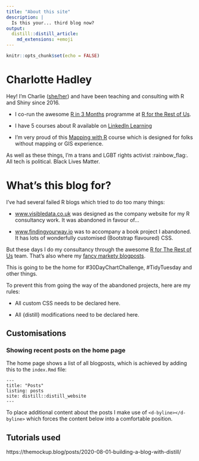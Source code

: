 ```yaml
---
title: "About this site"
description: |
  Is this your... third blog now?
output: 
  distill::distill_article:
    md_extensions: +emoji
---
```


```r
knitr::opts_chunk$set(echo = FALSE)
```

# Charlotte Hadley

Hey! I'm Charlie ([she/her](https://pronoun.is/she)) and have been teaching and consulting with R and Shiny since 2016.

- I co-run the awesome [R in 3 Months](https://rfortherestofus.com/3months/) programme at [R for the Rest of Us](https://rfortherestofus.com/).

- I have 5 courses about R available on [LinkedIn Learning](https://www.linkedin.com/learning/instructors/charlie-joey-hadley?u=2125562)

- I'm very proud of this [Mapping with R](https://rfortherestofus.com/courses/mapping/) course which is designed for folks without mapping or GIS experience.

As well as these things, I'm a trans and LGBT rights activist :rainbow_flag:. All tech is political. Black Lives Matter.


# What's this blog for?

I've had several failed R blogs which tried to do too many things:

- [www.visibledata.co.uk](www.visibledata.co.uk) was designed as the company website for my R consultancy work. It was abandoned in favour of...

- [www.findingyourway.io](www.visibledata.co.uk) was to accompany a book project I abandoned. It has lots of wonderfully customised (Bootstrap flavoured) CSS.

But these days I do my consultancy through the awesome [R for The Rest of Us](https://rfortherestofus.com/) team. That's also where my [fancy markety blogposts](https://rfortherestofus.com/2022/03/heatmaps/).

This is going to be the home for #30DayChartChallenge, #TidyTuesday and other things.

To prevent this from going the way of the abandoned projects, here are my rules:

- All custom CSS needs to be declared here.

- All {distill} modifications need to be declared here.

## Customisations

### Showing recent posts on the home page

The home page shows a list of all blogposts, which is achieved by adding this to the `index.Rmd` file:

```verbatim
---
title: "Posts"
listing: posts
site: distill::distill_website
---
```

To place additional content about the posts I make use of `<d-byline></d-byline>` which forces the content below into a comfortable position.

## Tutorials used

https://themockup.blog/posts/2020-08-01-building-a-blog-with-distill/
